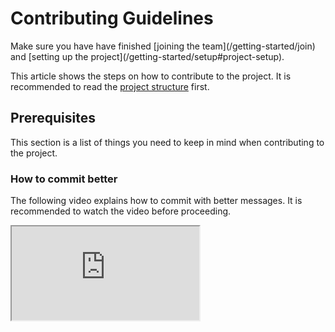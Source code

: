 
# Contributing Guidelines

<Callout>
  Make sure you have have finished [joining the team](/getting-started/join) and [setting up the
  project](/getting-started/setup#project-setup).
</Callout>

This article shows the steps on how to contribute to the project. It is recommended to read the [project structure](/getting-started/setup#project-structure) first.

## Prerequisites

This section is a list of things you need to keep in mind when contributing to the project.

### How to commit better

The following video explains how to commit with better messages. It is recommended to watch the video before proceeding.

<IFrame src="https://www.youtube.com/embed/Hlp-9cdImSM?start=45" />

### Reminders

1. **Always** check which branch you are in.

2. **Always** include backlog item code at the start. For commit messages, you don't need to include the code **if** you just refactored/cleaned some code.

3. For commits, type the changes you've made in **detail** as much as possible (which was explained in the video above). Use newline to separate the title and the description.
   Example:

```md
ALT-10 Added a prototype for table data

The table data will be used for the dashboard page.
The table data will be fetched from the database.
```

4. If you have installed a new npm package, always inform the team and include it in the commit as well as in the PR description. Example:

```md
## What did you do?

- Added `Alert` shadcn component
- Added `nextjs-toploader` package
```

It is everyone's responsibility to run `npm install` in their local repository.

5. When switching branches, always `npx prisma generate` to generate the schema. This is to avoid errors when running the app.

6. If you're done with the task, **always** `git pull origin main`. This is to avoid conflicts when merging the PR.
   <Callout>
     **Why?** We want to pull the changes from everyone before pushing our code to the remote
     repository. Doing so will ensure that our local copy is in sync with new changes made by the
     team in the remote repository. Developers **MUST TEST** if everything is working by checking
     the web app (runtime errors/design fails) or the code (overwritten/missing files).
   </Callout>

## Trunk Based Development

Make sure you have been assigned a task in the [backlog](https://alt-ahead.atlassian.net/jira/software/projects/ALT/boards/1/backlog). Ask the <TL name="team leader" /> for a task if you haven't been assigned one.
Follow steps **1-3** if you're starting a new task. If you're done with the task, follow steps **4-6**. If your PR has been reviewed and approved, follow steps **7-10**.

<Steps>

### Create a new branch from main.

For VS Code:

1. Make sure you're on the `main` branch by checking lower-left of status bar.
2. Go to Source Control (`Ctrl+Shift+G`)
3. Open actions menu (the 3 dots) then Branch > Create Branch...
4. Enter the code and title with spaces as hyphen (e.g `ALT-68-Sidebar-menu`).
5. Click "Publish Branch".

For Github Desktop:

1. Make sure you're on the `main` branch by checking "Current branch".
2. Go to Branch > New Branch or `Ctrl+Shift+N`
3. Enter the code and title with spaces as hyphen (e.g `ALT-68-Sidebar-menu`).
4. Select `main` branch then click "Create branch".
5. Click "Publish branch".

### Code 🧑‍💻

### Commit and push.

1. Stage your files.

- For VSCode, press `+`
- For Github Desktop, open cmd, do `git status`, then `git add <file path>`

2. (Optional) Run `npx lint-staged` to check for linting errors.
3. Enter [commit message](#how-to-commit-better) (check [reminders](#reminders)) then commit.
4. Push/Sync.

### Pull from `main` branch.

Perform `git pull origin main` to get the latest changes from the `main` branch.

### Pull Request (PR)

1. Go to [repository's pull requests](https://github.com/ubergonmx/alt-tutors/pulls).
2. Click "New pull request".
3. Click `compare: main` then select your branch to PR (e.g `compare: ALT-68-Sidebar-menu`).
4. Click "Create pull request".
5. For the title, it must be in this format: `ALT-# Given task title` (e.g., `Alt 68 sidebar menu` to `ALT-68 Sidebar menu`). Take note of the casing and the hyphen.

6. For the description, follow the format below (you can copy-paste this):

```md {1} copy
# [ALT-#](link) <Copy the title here>

## What type of PR is this? (select all that apply)

- [x] 📦 Feature
- [ ] 🐛 Bug Fix
- [ ] 👨‍💻 Code Refactor
- [x] 🗒️ Documentation update

## Description

< enter the task description >

## What did you do?

(for example...)

- Learned how to use NextAuth
- Added the tech stack and the packages that will be used
- Updated `README.md`

## What to watch out for? (optional)

- Possible conflict between db schema of Draft 3 and NextAuth (for Google OAuth)
```

- Replace `#` with the task/issue number.
- Copy the task/issue link and paste it to the `link` in the title.
- Add `x` to the checkbox if it applies to the PR.

For examples, look at the closed pull requests in the [repository](https://github.com/ubergonmx/alt-tutors/pulls).

7. For the reviewers, add the team members who are familiar with the task.
8. Click "Create pull request".

### Notify the team for Code Review.

Chat at Discord and tag the team members who are assigned as the reviewers.
Let the reviewers review your code. If there are changes to be made, make the changes and commit again. If there are no changes to be made, the reviewers will approve the PR.

#### Checklist for reviewers

- [ ] Follows the [pull request format](#pull-request-pr).
- [ ] Follows the [coding standards](/getting-started/workflow/standards). If it doesn't, you can comment to the PR (or file) to link them to the coding standards page with the hyperlink. Example:

```md /#files-and-folders/
Not following [folder naming convention](https://alt-tutors-docs.vercel.app/getting-started/workflow/standards#files-and-folders) for `signUp` folder. Please rename to it `sign-up`.
```

- [ ] Working as intended. If there are errors/bugs, comment them with the screenshot and the possible solution.
- [ ] Documented properly.
- [ ] Tested properly.

Here's a short video how to review a PR:

<Video src="/videos/pr-review.mp4" />

### Merge the PR

After the PR has been approved, simply click the "Merge pull request" button.


<Screenshot src={outOfDateBranch} alt="Out of date branch" />

If the branch is out of date, go to VS Code terminal and type `git pull origin main` to update the branch. If there are conflicts, resolve them first before merging.

### Delete the branch

After merging the PR, delete the branch. This is to avoid clutter in the repo.

### Update and clean your local repo.

Switch to `main` branch then click the 🔄️ button; either VS Code (lower-left) or Github Desktop.
Since the deletion of the branch only happens in remote/cloud, we need to clean our local repo:

1. Open command prompt in our repo folder (or use terminal in VS Code)
2. Type `git fetch -p`.
3. Type `npm run clean-local`.

### Take a quick break. Don't forget to rest!

You deserve it! 🎉

</Steps>

## Common issues

### Lint-staged error

If you encounter the following error when commiting:


<Screenshot src={failedToCommit} alt="Failed to commit" />

This is because an error has been found in your code. You can run `npx lint-staged` to see what checks failed. If there are no errors, you can commit again.

<Callout>
  When you encounter an error, try to search for the error message in Google. If you can't find the
  solution, ask the team for help. If you found the solution, please document it in the `#docs`
  channel in Discord.
</Callout>

### TypeScript errors

If for some unknown reasons all of your TS/TSX files are showing errors, try to restart TypeScript server or reload VS Code window by pressing `Ctrl+Shift+P` then type `restart ts server` or `reload window`.

### Accidental local commit

If you haven't synced your local repo and you accidentally committed, you can undo the commit by typing `git reset HEAD~1` in the terminal. This will undo the commit but not the changes you've made. You can now sync your local repo and commit again.

### Component not found

If you encounter an error like this:

```md
Module not found: Can't resolve '<package>' in '...'
```

This may mean that the package is listed in `package.json` but not installed in your local repo. You can install the package by typing `npm install` in the terminal. If it isn't listed in `package.json`, you can install it by typing `npm install <package>` in the terminal.

### Out-of-date branch

If you encounter an error like this:

```bash
fatal: Not possible to fast-forward, aborting.
```

This means that your branch is out of date. You can update your branch by typing `git pull origin main` in the terminal. If there are conflicts, resolve them first before merging.
